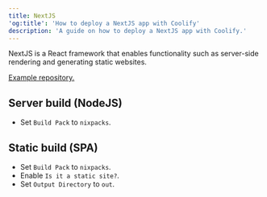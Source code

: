 ```yaml
---
title: NextJS
'og:title': 'How to deploy a NextJS app with Coolify'
description: 'A guide on how to deploy a NextJS app with Coolify.'
---
```


NextJS is a React framework that enables functionality such as server-side rendering and generating static websites.

[Example repository.](https://github.com/coollabsio/coolify-examples/tree/main/nextjs)

## Server build (NodeJS)

- Set `Build Pack` to `nixpacks`.

## Static build (SPA)

- Set `Build Pack` to `nixpacks`.
- Enable `Is it a static site?`.
- Set `Output Directory` to `out`.
